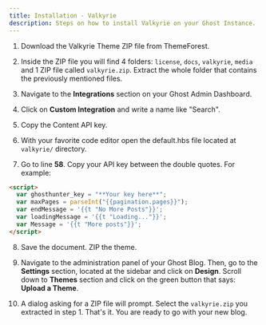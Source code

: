 ```yaml
---
title: Installation - Valkyrie
description: Steps on how to install Valkyrie on your Ghost Instance.
---
```


1. Download the Valkyrie Theme ZIP file from ThemeForest.

2. Inside the ZIP file you will find 4 folders: `license`, `docs`, `valkyrie`, `media` and 1 ZIP file called `valkyrie.zip`. Extract the whole folder that contains the previously mentioned files.

3. Navigate to the **Integrations** section on your Ghost Admin Dashboard.

4. Click on **Custom Integration** and write a name like "Search".

5. Copy the Content API key.

6. With your favorite code editor open the default.hbs file located at ` valkyrie/` directory.

7. Go to line **58**. Copy your API key between the double quotes. For example:

```html title=valkyrie/default.hbs highlight={2}
<script>
  var ghosthunter_key = "**Your key here**";
  var maxPages = parseInt("{{pagination.pages}}");
  var endMessage = '{{t "No More Posts"}}';
  var loadingMessage = '{{t "Loading..."}}';
  var Message = '{{t "More posts"}}';
</script>
```

8. Save the document. ZIP the theme.

9. Navigate to the administration panel of your Ghost Blog. Then, go to the **Settings** section, located at the sidebar and click on **Design**. Scroll down to **Themes** section and click on the green button that says: **Upload a Theme**.

10. A dialog asking for a ZIP file will prompt. Select the `valkyrie.zip` you extracted in step 1. That's it. You are ready to go with your new blog.
